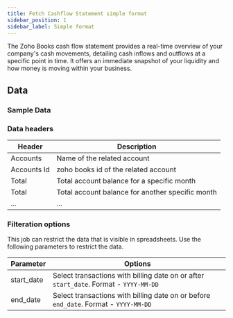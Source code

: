 ```yaml
---
title: Fetch Cashflow Statement simple format
sidebar_position: 1
sidebar_label: Simple format
---
```


The Zoho Books cash flow statement provides a real-time overview of your company's cash movements, detailing cash inflows and outflows at a specific point in time. It offers an immediate snapshot of your liquidity and how money is moving within your business.

<AddJob
  template="gsheet_zoho_books_simple_cash_flow_statement"
/>


## Data

### Sample Data

<Gsheet
  src="https://docs.google.com/spreadsheets/d/1-gX-uq5YrTW-6gQJYM-mNXitEOfJLTiQCvPtV8CR1Yc/edit#gid=1264590396"
/>


### Data headers

| Header | Description |
|----|----|
| Accounts | Name of the related account |
| Accounts Id | zoho books id of the related account |
| Total |  Total account balance for a specific month |
| Total |  Total account balance for another specific month |
| ... |  ...  |


### Filteration options

This job can restrict the data that is visible in spreadsheets. Use the following parameters to restrict the data.

| Parameter | Options |
|----|----|
| start_date | Select transactions with billing date on or after `start_date`. Format - `YYYY-MM-DD` |
| end_date | Select transactions with billing date on or before `end_date`. Format - `YYYY-MM-DD` |

<!---
## Others

### Similar jobs

Similar sort of data can be achieved by using get accounting transaction job and filtering it by invoice type. 

### Reports that use this job

Here are some of the report templates that use this job: 
-->